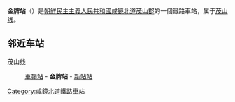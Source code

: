 {{unreferenced|time=2015-02-03T10:13:56+00:00}}
{{朝鮮半島車站資訊
|公司色 = blue
|文字色 = 
|站名 = 金牌站
|圖片 = 
|pxl = 
|圖片說明 =
|前一站 = [[車嶺站|車嶺]]
|前一站距離 = 3.7
|後一站距離 = 11.0
|後一站 = [[新站站|新站]]
|所屬路線 = [[茂山线|茂山线]]
|距離 = 22.6
|起點站 = [[古茂山站|古茂山]]
|諺文 = 금패역
|朝鮮漢字 = 金牌驛
|文觀部式 = 
|馬-賴式 = Kŭmp'ae-yŏk
|副站名 = 
|車站編號 = 
|停站路線數 = 
|所屬公司 = [[朝鮮民主主義人民共和國鐵道省|朝鮮民主主義人民共和國鐵道省]]
|所在地 =[[咸镜北道|咸镜北道]][[茂山郡|茂山郡]]
|車站構造 = 地面车站
|月台配置 = 
|啟用年月日 =
|廢站年月日 = 
|上下車人次 = 
|統計年度 = 
|轉車 = 
|備註 = 
|全寬備註 = 
}}

'''金牌站'''（{{lang-ko|금패역}}）是[[朝鮮民主主義人民共和國|朝鮮民主主義人民共和國]][[咸镜北道|咸镜北道]][[茂山郡|茂山郡]]的一個鐵路車站，属于[[茂山线|茂山线]]。

==邻近车站==
茂山线
:[[車嶺站|車嶺站]] - '''金牌站''' - [[新站站|新站站]]

{{朝鲜铁路小作品}}

{{茂山线}}

[[Category:咸鏡北道鐵路車站|Category:咸鏡北道鐵路車站]]